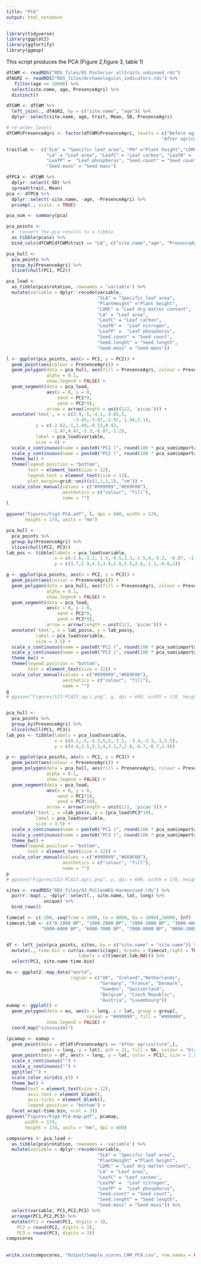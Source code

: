 ```yaml
---
title: "PCA"
output: html_notebook
---
```


```r
library(tidyverse)
library(ggplot2)
library(ggfortify)
library(ggmap)
```
This script produces the PCA (Figure 2,figure 3, table 1)
```r
dfCWM <- readRDS("RDS_files/05_Posterior_alltraits_unbinned.rds")
dfAGRI <- readRDS("RDS_files/Archaeological_indicators.rds") %>% 
   filter(age <= 10000) %>% 
  select(site.name, age, PresenceAgri) %>% 
  distinct()

dfCWM <- dfCWM %>% 
  left_join(., dfAGRI, by = c("site.name", "age")) %>%
  dplyr::select(site.name, age, trait, Mean, SD, PresenceAgri)

# re-order levels
dfCWM$PresenceAgri <- factor(dfCWM$PresenceAgri, levels = c("Before agriculture", 
                                                          "After agriculture"))

traitlab <-  c("SLA" = "Specific leaf area", "PH" ="Plant height","LDMC" = "Leaf dry matter content",
               "LA" = "Leaf area", "LeafC" = "Leaf carbon", "LeafN" =  "Leaf nitrogen", 
               "LeafP" =  "Leaf phosphorus", "Seed.count" = "Seed count", "Seed.lenght" = "Seed length",
               "Seed.mass" = "Seed mass")
```

```r
dfPCA <- dfCWM %>% 
  dplyr::select(-SD) %>% 
  spread(trait, Mean)
pca <- dfPCA %>% 
  dplyr::select(-site.name, -age, -PresenceAgri) %>% 
  prcomp(., scale. = TRUE)

pca_sum <- summary(pca)

pca_points <- 
  #  convert the pca results to a tibble
  as_tibble(pca$x) %>% 
  bind_cols(dfCWM[dfCWM$trait == "LA", c("site.name","age", "PresenceAgri")])

pca_hull <- 
  pca_points %>% 
  group_by(PresenceAgri) %>% 
  slice(chull(PC1, PC2))

pca_load <- 
  as_tibble(pca$rotation, rownames = 'variable') %>% 
  mutate(variable = dplyr::recode(variable,
                                  "SLA" = "Specific leaf area", 
                                  "PlantHeight" ="Plant height",
                                  "LDMC" = "Leaf dry matter content",
                                  "LA" = "Leaf area", 
                                  "LeafC" = "Leaf carbon", 
                                  "LeafN" =  "Leaf nitrogen",  
                                  "LeafP" =  "Leaf phosphorus", 
                                  "Seed.count" = "Seed count", 
                                  "Seed.lenght" = "Seed length",
                                  "Seed.mass" = "Seed mass"))

l <- ggplot(pca_points, aes(x = PC1, y = PC2)) +
  geom_point(aes(colour = PresenceAgri)) +
  geom_polygon(data = pca_hull, aes(fill = PresenceAgri, colour = PresenceAgri),
               alpha = 0.1,
               show.legend = FALSE) +
  geom_segment(data = pca_load, 
               aes(x = 0, y = 0, 
                   xend = PC1*9,
                   yend = PC2*9),
               arrow = arrow(length = unit(1/2, 'picas'))) +
  annotate('text', x = c(3.9,-5,-4.1, 4.85,5,
                         -3.45,-3.07,-2.97,-1.94,5.1), 
           y = c(-2.62,-1,1.49,-0.53,0.42,
                 -1.47,4.47,-5.3,-6.07,-1.2),
           label = pca_load$variable,
           size = 4) +
  scale_x_continuous(name = paste0("PC1 (", round(100 * pca_sum$importance[2,"PC1"],2), "%)")) +
  scale_y_continuous(name = paste0("PC2 (", round(100 * pca_sum$importance[2,"PC2"],2), "%)")) +
  theme_bw() +
  theme(legend.position = "bottom",
        text = element_text(size = 12),
        legend.text = element_text(size = 12),
        plot.margin=grid::unit(c(1,1,1,1), "cm")) +
  scale_color_manual(values = c("#999999","#E69F00"), 
                     aesthetics = c("colour", "fill"),
                     name = "") 
l

ggsave("Figures/Fig3-PCA.pdf", l, dpi = 600, width = 174, 
       height = 174, units = "mm")

pca_hull <- 
  pca_points %>% 
  group_by(PresenceAgri) %>% 
  slice(chull(PC2, PC3))
lab_pos <- tibble(labels = pca_load$variable, 
                  x = c(-2.6,-1.2, 1.5,-0.5,1.3,-1.5,4,-5.2, -6.07, -1.2), 
                  y = c(3.7,2.9,4.5,3.4,2.8,5.5,2.6,-1.1,-0.6,2))

g <- ggplot(pca_points, aes(x = PC2, y = PC3)) +
  geom_point(aes(colour = PresenceAgri)) +
  geom_polygon(data = pca_hull, aes(fill = PresenceAgri, colour = PresenceAgri),
               alpha = 0.1,
               show.legend = FALSE) +
  geom_segment(data = pca_load, 
               aes(x = 0, y = 0, 
                   xend = PC2*9,
                   yend = PC3*9),
               arrow = arrow(length = unit(1/2, 'picas'))) +
  annotate('text', x = lab_pos$x, y = lab_pos$y,
           label = pca_load$variable,
           size = 3.5) +
  scale_x_continuous(name = paste0("PC2 (", round(100 * pca_sum$importance[2,"PC2"],2), "%)")) +
  scale_y_continuous(name = paste0("PC3 (", round(100 * pca_sum$importance[2,"PC3"],2), "%)")) +
  theme_bw() +
  theme(legend.position = "bottom",
        text = element_text(size = 12)) +
  scale_color_manual(values = c("#999999","#E69F00"), 
                     aesthetics = c("colour", "fill"),
                     name = "") 
g
# ggsave("Figures/SI3-PCA23_agri.png", g, dpi = 600, width = 170, height = 170, units = "mm")


pca_hull <- 
  pca_points %>% 
  group_by(PresenceAgri) %>% 
  slice(chull(PC1, PC3))
lab_pos <- tibble(labels = pca_load$variable, 
                  x = c(4.2,-5,-4.3,5,5,-3.1, -3.4,-3.3,-1,5.5), 
                  y = c(4.6,3.5,5.3,4,3.3,7,2.8,-0.7,-0.7,1.9))

p <- ggplot(pca_points, aes(x = PC1, y = PC3)) +
  geom_point(aes(colour = PresenceAgri)) +
  geom_polygon(data = pca_hull, aes(fill = PresenceAgri, colour = PresenceAgri),
               alpha = 0.1,
               show.legend = FALSE) +
  geom_segment(data = pca_load, 
               aes(x = 0, y = 0, 
                   xend = PC1*10,
                   yend = PC3*10),
               arrow = arrow(length = unit(1/2, 'picas'))) +
  annotate('text', x =lab_pos$x, y = (pca_load$PC3*10),
           label = pca_load$variable,
           size = 3.5) +
  scale_x_continuous(name = paste0("PC1 (", round(100 * pca_sum$importance[2,"PC1"],2), "%)")) +
  scale_y_continuous(name = paste0("PC3 (", round(100 * pca_sum$importance[2,"PC3"],2), "%)")) +
  theme_bw() +
  theme(legend.position = "bottom",
        text = element_text(size = 12)) +
  scale_color_manual(values = c("#999999","#E69F00"), 
                     aesthetics = c("colour", "fill"),
                     name = "") 
p
# ggsave("Figures/SI3-PCA13_agri.png", p, dpi = 600, width = 170, height = 170, units = "mm")


```

```r
sites <- readRDS("RDS_files/03_PollenWEU-Harmonised.rds") %>% 
  purrr::map(., ~dplyr::select(., site.name, lat, long) %>% 
              unique) %>% 
  bind_rows()

timecat <- c(-200, seq(from = 1000, to = 8000, by = 1000),10000, Inf)
timecat.lab <- c("0-1000 BP", "1000-2000 BP", "2000-3000 BP", "3000-4000 BP", "4000-5000 BP",
             "5000-6000 BP", "6000-7000 BP", "7000-8000 BP", "8000-10000 BP")


df <- left_join(pca_points, sites, by = c("site.name" = "site.name")) %>% 
  mutate(., time.bin = cut(as.numeric(age), breaks = timecat,right = TRUE,
                           labels = c(timecat.lab,NA))) %>% 
  select(PC1, site.name:time.bin)

eu <- ggplot2::map_data("world", 
                        region = c("UK", "Ireland","Netherlands",
                                   "Germany", "France", "Denmark",
                                   "Sweden", "Switzerland",
                                   "Belgium", "Czech Republic",
                                   "Austria", "Luxembourg"))
eumap <- ggplot() + 
  geom_polygon(data = eu, aes(x = long, y = lat, group = group),
                              colour = "#999999", fill = "#999999", 
               show.legend = FALSE) +
  coord_map("sinusoidal")

(pcamap <- eumap + 
  geom_point(data = df[df$PresenceAgri == "After agriculture",],
             aes(x = long, y = lat), pch = 21, fill = NA, colour = "black", size = 2) +
  geom_point(data = df, aes(x = long, y = lat, color = PC1), size = 1.5) +
  scale_x_continuous("") +
  scale_y_continuous("") +
  ggtitle("") +
  scale_color_viridis_c() +
  theme_bw() +
  theme(text = element_text(size = 12),
        axis.text = element_blank(),
        axis.ticks = element_blank(),
        legend.position = "bottom") +
  facet_wrap(~time.bin, ncol = 3))
ggsave("Figures/Fig4-PCA-map.pdf", pcamap,  
       width = 174, 
       height = 174, units = "mm", dpi = 600)

``` 

```r
compscores <- pca_load <- 
  as_tibble(pca$rotation, rownames = 'variable') %>% 
  mutate(variable = dplyr::recode(variable,
                                  "SLA" = "Specific leaf area", 
                                  "PlantHeight" ="Plant height",
                                  "LDMC" = "Leaf dry matter content",
                                  "LA" = "Leaf area", 
                                  "LeafC" = "Leaf carbon", 
                                  "LeafN" =  "Leaf nitrogen",  
                                  "LeafP" =  "Leaf phosphorus", 
                                  "Seed.count" = "Seed count", 
                                  "Seed.lenght" = "Seed length",
                                  "Seed.mass" = "Seed mass")) %>% 
  select(variable, PC1,PC2,PC3) %>% 
  arrange(PC1,PC2,PC3) %>% 
  mutate(PC1 = round(PC1, digits = 3),
    PC2 = round(PC2, digits = 3),
    PC3 = round(PC3, digits = 3)) 
compscores  
  
  
write.csv(compscores, "Output/Sample_scores_CWM_PCA.csv", row.names = FALSE)

```

